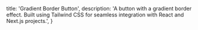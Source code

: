   title: 'Gradient Border Button',
  description: 'A button with a gradient border effect. Built using Tailwind CSS for seamless integration with React and Next.js projects.',
}

<BackButton href="/components/button" />
<ComponentPreview path="components/button/GradientBorderButton" />
